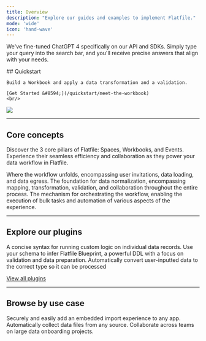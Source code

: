 ```yaml
---
title: Overview
description: "Explore our guides and examples to implement Flatfile."
mode: 'wide'
icon: 'hand-wave'
---
```


<Info>We've fine-tuned ChatGPT 4 specifically on our API and SDKs. Simply type your query into the search bar, and you'll receive precise answers that align with your needs.</Info>

<div className="grid sm:grid-cols-6 gap-x-4 flex" style={{alignItems: 'flex-end', marginBottom: '-3em'}}>
  <div className="col-span-3">
    ## Quickstart

    Build a Workbook and apply a data transformation and a validation.

    [Get Started &#8594;](/quickstart/meet-the-workbook)
    <br/>
  </div>
  <div className="hidden sm:block col-span-3">
    <img src="/images/homepage.png" className="m-0"/>
  </div>
</div>

***

## Core concepts

Discover the 3 core pillars of Flatfile: Spaces, Workbooks, and Events. Experience their seamless efficiency and collaboration as they power your data workflow in Flatfile.

<CardGroup cols={1}>
  <Card title="Spaces" href="./concepts/spaces" icon="circle-1" >
  Where the workflow unfolds, encompassing user invitations, data loading, and data egress.
  </Card>
  <Card title="Workbooks" href="./concepts/workbooks" icon="circle-2">
  The foundation for data normalization, encompassing mapping, transformation, validation, and collaboration throughout the entire process.
  </Card>
  <Card title="Events" href="./concepts/events" icon="circle-3">
  The mechanism for orchestrating the workflow, enabling the execution of bulk tasks and automation of various aspects of the experience.
  </Card>
</CardGroup>

***

## Explore our plugins

<CardGroup cols={3}>
  <Card title="record-hook" href="plugins/transform/record-hook" icon="npm" >
  A concise syntax for running custom logic on individual data records.
  </Card>
  <Card title="json-schema" href="plugins/schemas/convert-json-schema" icon="clock">
  Use your schema to infer Flatfile Blueprint, a powerful DDL with a focus on validation and data preparation.
  </Card>
  <Card title="autocast" href="plugins/transform/autocast" icon="clock">
  Automatically convert user-inputted data to the correct type so it can be processed
  </Card>
</CardGroup>

[View all plugins](plugins)

***

## Browse by use case

<CardGroup cols={3}>
  <Card title="Embed in your app" icon="person-to-portal" href="/use-cases/embedding" >
    Securely and easily add an embedded import experience to any app.
  </Card>
  <Card title="Setup headless file feeds" icon="bolt-auto" href="/use-cases/headless" >
    Automatically collect data files from any source.
  </Card>
  <Card title="Run onboarding projects" icon="arrow-progress" href="/use-cases/collaborate">
    Collaborate across teams on large data onboarding projects.
  </Card>
</CardGroup>
